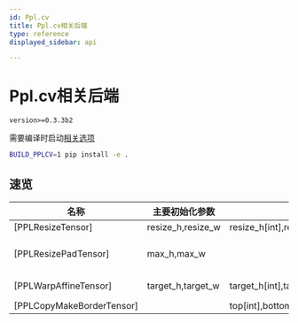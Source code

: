 ```yaml
---
id: Ppl.cv
title: Ppl.cv相关后端
type: reference
displayed_sidebar: api

---
```


# Ppl.cv相关后端

`version>=0.3.3b2`

需要编译时启动[相关选项](../installation.mdx#compilation-options)

```bash
BUILD_PPLCV=1 pip install -e .
```
## 速览

| 名称| 主要初始化参数 |运行时参数[类型] | 输入[类型]  | 输出[类型] | 备注|
| --- | --- | --- | --- | --- | --- |
|[PPLResizeTensor]|resize_h,resize_w | resize_h[int],resize_w[int]|data[Tensor]|result[Tensor]||
|[PPLResizePadTensor]|max_h,max_w | |data[Tensor]|result[Tensor]|左上角对齐, 输出ratio_h, ratio_w, inverse_trans|
|[PPLWarpAffineTensor]|target_h,target_w|target_h[int],target_w[int],affine_matrix[vector\<float\>]|data[Tensor]|result[Tensor]|affine_matrix.size() == 6|
|[PPLCopyMakeBorderTensor]||top[int],bottom[int],left[int],right[int]|data[Tensor]|result[Tensor]||


